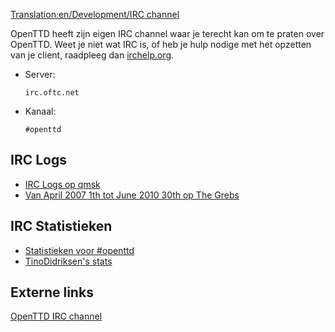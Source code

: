[[Translation:en/Development/IRC channel]]

OpenTTD heeft zijn eigen IRC channel waar je terecht kan om te praten over OpenTTD. Weet je niet wat IRC is, of heb je hulp nodige met het opzetten van je client, raadpleeg dan [http://www.irchelp.org/ irchelp.org].

* Server: <pre>irc.oftc.net</pre>
* Kanaal: <pre>#openttd</pre>

==IRC Logs==
*[http://irclogs.qmsk.net/channels/openttd IRC Logs op qmsk]
*[http://thegrebs.com/irc/ Van April 2007 1th tot June 2010 30th op The Grebs]

==IRC Statistieken==
*[http://electricpotential.net/ircstats/openttd2.html Statistieken voor #openttd]
*[http://alpha.visl.sdu.dk/~tino/pisg/OFTC/openttd.html TinoDidriksen's stats]

==Externe links==

[irc://irc.oftc.net/openttd OpenTTD IRC channel]
